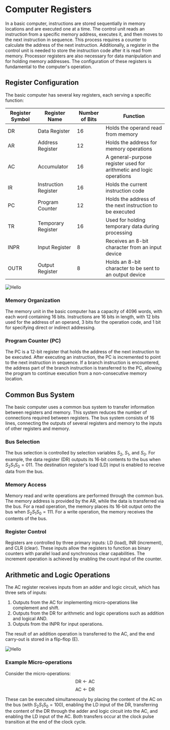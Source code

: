 
# Computer Registers

In a basic computer, instructions are stored sequentially in memory locations and are executed one at a time. The control unit reads an instruction from a specific memory address, executes it, and then moves to the next instruction in sequence. This process requires a counter to calculate the address of the next instruction. Additionally, a register in the control unit is needed to store the instruction code after it is read from memory. Processor registers are also necessary for data manipulation and for holding memory addresses. The configuration of these registers is fundamental to the computer's operation.

## Register Configuration

The basic computer has several key registers, each serving a specific function:

| Register Symbol | Register Name         | Number of Bits | Function                                                         |
|-----------------|-----------------------|----------------|------------------------------------------------------------------|
| DR              | Data Register         | 16             | Holds the operand read from memory                               |
| AR              | Address Register      | 12             | Holds the address for memory operations                          |
| AC              | Accumulator           | 16             | A general-purpose register used for arithmetic and logic operations |
| IR              | Instruction Register  | 16             | Holds the current instruction code                               |
| PC              | Program Counter       | 12             | Holds the address of the next instruction to be executed         |
| TR              | Temporary Register    | 16             | Used for holding temporary data during processing                |
| INPR            | Input Register        | 8              | Receives an 8-bit character from an input device                 |
| OUTR            | Output Register       | 8              | Holds an 8-bit character to be sent to an output device          |

<Image src="/c5/2/x1.png" alt="Hello" className="dark:invert-[0.93]" width={600} height={600} />

### Memory Organization

The memory unit in the basic computer has a capacity of 4096 words, with each word containing 16 bits. Instructions are 16 bits in length, with 12 bits used for the address of an operand, 3 bits for the operation code, and 1 bit for specifying direct or indirect addressing.

### Program Counter (PC)

The PC is a 12-bit register that holds the address of the next instruction to be executed. After executing an instruction, the PC is incremented to point to the next instruction in sequence. If a branch instruction is encountered, the address part of the branch instruction is transferred to the PC, allowing the program to continue execution from a non-consecutive memory location.

## Common Bus System

The basic computer uses a common bus system to transfer information between registers and memory. This system reduces the number of connections required between registers. The bus system consists of 16 lines, connecting the outputs of several registers and memory to the inputs of other registers and memory.

### Bus Selection

The bus selection is controlled by selection variables $S_2$, $S_1$, and $S_0$. For example, the data register (DR) outputs its 16-bit contents to the bus when $S_2S_1S_0 = 011$. The destination register's load (LD) input is enabled to receive data from the bus.

### Memory Access

Memory read and write operations are performed through the common bus. The memory address is provided by the AR, while the data is transferred via the bus. For a read operation, the memory places its 16-bit output onto the bus when $S_2S_1S_0 = 111$. For a write operation, the memory receives the contents of the bus.

### Register Control

Registers are controlled by three primary inputs: LD (load), INR (increment), and CLR (clear). These inputs allow the registers to function as binary counters with parallel load and synchronous clear capabilities. The increment operation is achieved by enabling the count input of the counter.

## Arithmetic and Logic Operations

The AC register receives inputs from an adder and logic circuit, which has three sets of inputs:

1. Outputs from the AC for implementing micro-operations like complement and shift.
2. Outputs from the DR for arithmetic and logic operations such as addition and logical AND.
3. Outputs from the INPR for input operations.

The result of an addition operation is transferred to the AC, and the end carry-out is stored in a flip-flop (E). 

<Image src="/c5/2/x2.png" alt="Hello" className="dark:invert-[0.93]" width={600} height={600} />

### Example Micro-operations

Consider the micro-operations:
$$
\text{DR} \leftarrow \text{AC}
$$
$$
\text{AC} \leftarrow \text{DR}
$$

These can be executed simultaneously by placing the content of the AC on the bus (with $S_2S_1S_0 = 100$), enabling the LD input of the DR, transferring the content of the DR through the adder and logic circuit into the AC, and enabling the LD input of the AC. Both transfers occur at the clock pulse transition at the end of the clock cycle.

